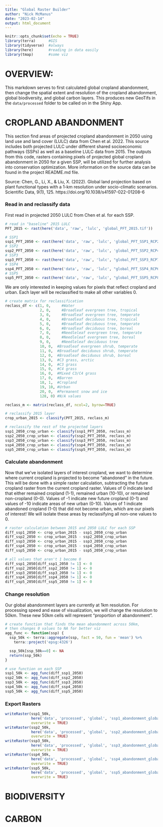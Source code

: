 ```yaml
---
title: "Global Raster Builder"
author: "Nick McManus"
date: "2023-02-14"
output: html_document
---
```


```r
knitr::opts_chunk$set(echo = TRUE)
library(terra)      #GIS
library(tidyverse)  #always
library(here)       #reading in data easily
library(tmap)       #some viz
```

# OVERVIEW:

This markdown serves to first calculated global cropland abandonment, then change the spatial extent and resolution of the cropland abandonment, global biodiversity, and global carbon layers. This produces new GeoTifs in the `data/processed` folder to be called on in the Shiny App. 





# CROPLAND ABANDONMENT

This section find areas of projected cropland abandonment in 2050 using land use and land cover (LULC) data from Chen et al. 2022. This source includes both projected LULC under different shared socioeconomic pathways (SSPs) as well as a baseline LULC data from 2015. The outputs from this code, rasters containing pixels of projected global cropland abandonment in 2050 for a given SSP, will be utilized for further analysis into conservation optimization. More information on the source data can be found in the project README.md file. 

Source: Chen, G., Li, X., & Liu, X. (2022). Global land projection based on plant functional types with a 1-km resolution under socio-climatic scenarios. Scientific Data, 9(1), 125. https://doi.org/10.1038/s41597-022-01208-6


### Read in and reclassify data

First read in projected 2050 LULC from Chen et al. for each SSP.
```r
# read in "baseline" 2015 LULC
PFT_2015 <- rast(here('data', 'raw', 'lulc', 'global_PFT_2015.tif'))

# SSP1
ssp1_PFT_2050 <- rast(here('data', 'raw', 'lulc', 'global_PFT_SSP1_RCP26_2050.tif'))
# SSP2
ssp2_PFT_2050 <- rast(here('data', 'raw', 'lulc', 'global_PFT_SSP2_RCP45_2050.tif'))
# SSP3  
ssp3_PFT_2050 <- rast(here('data', 'raw', 'lulc', "global_PFT_SSP3_RCP70_2050.tif"))  
# SSP4
ssp4_PFT_2050 <- rast(here('data', 'raw', 'lulc', "global_PFT_SSP4_RCP60_2050.tif")) 
# SSP5
ssp5_PFT_2050 <- rast(here('data', 'raw', 'lulc', "global_PFT_SSP5_RCP85_2050.tif"))
```


We are only interested in keeping values for pixels that reflect cropland and urban. Each layer will be reclassified to make all other variables 0.
```r
# create matrix for reclassification
reclass_df <- c(1, 0,	  #Water
                2, 0,	  #Broadleaf evergreen tree, tropical
                3, 0,	  #Broadleaf evergreen tree, temperate
                4, 0,	  #Broadleaf deciduous tree, tropical
                5, 0,	  #Broadleaf deciduous tree, temperate
                6, 0,	  #Broadleaf deciduous tree, boreal
                7, 0,	  #Needleleaf evergreen tree, temperate
                8, 0,	  #Needleleaf evergreen tree, boreal
                9, 0,	  #Needleleaf deciduous tree
                10, 0,	#Broadleaf evergreen shrub, temperate
                11, 0,	#Broadleaf deciduous shrub, temperate
                12, 0,	#Broadleaf deciduous shrub, boreal
                13, 0,	#C3 grass, arctic
                14, 0,	#C3 grass
                15, 0,	#C4 grass
                16, 0,	#Mixed C3/C4 grass
                17, 0,	#Barren
                18, 1,	#Cropland
                19, 10,	#Urban
                20, 0,  #Permanent snow and ice
                128, 0)	#N/A values

reclass_m <- matrix(reclass_df, ncol=2, byrow=TRUE)

# reclassify 2015 layer
crop_urban_2015 <- classify(PFT_2015, reclass_m)

# reclassify the rest of the projected layers
ssp1_2050_crop_urban <- classify(ssp1_PFT_2050, reclass_m)
ssp2_2050_crop_urban <- classify(ssp2_PFT_2050, reclass_m)
ssp3_2050_crop_urban <- classify(ssp3_PFT_2050, reclass_m)
ssp4_2050_crop_urban <- classify(ssp4_PFT_2050, reclass_m)
ssp5_2050_crop_urban <- classify(ssp5_PFT_2050, reclass_m)
```


### Calculate abandonment

Now that we've isolated layers of interest cropland, we want to determine where current cropland is projected to become "abandoned" in the future. This will be done with a simple raster calculation, subtracting the future cropland raster from the current cropland raster. Values of 0 indicate land that either remained cropland (1-1), remained urban (10-10), or remained non-cropland (0-0). Values of -1 indicate new future cropland (0-1) and values of -10 indicate areas of new urban (0-10). Values of 1 indicate abandoned cropland (1-0) that did not become urban, which are our pixels of interest! We will isolate these areas by reclassifying all non-one values to 0.
```r
# raster calculation between 2015 and 2050 LULC for each SSP
diff_ssp1_2050 <- crop_urban_2015 - ssp1_2050_crop_urban 
diff_ssp2_2050 <- crop_urban_2015 - ssp2_2050_crop_urban 
diff_ssp3_2050 <- crop_urban_2015 - ssp3_2050_crop_urban 
diff_ssp4_2050 <- crop_urban_2015 - ssp4_2050_crop_urban 
diff_ssp5_2050 <- crop_urban_2015 - ssp5_2050_crop_urban 

# all values that aren't 1 become 0
diff_ssp1_2050[diff_ssp1_2050 != 1] <- 0
diff_ssp2_2050[diff_ssp2_2050 != 1] <- 0
diff_ssp3_2050[diff_ssp3_2050 != 1] <- 0
diff_ssp4_2050[diff_ssp4_2050 != 1] <- 0
diff_ssp5_2050[diff_ssp5_2050 != 1] <- 0
```


### Change resolution

Our global abandonment layers are currently at 1km resolution. For processing speed and ease of visualization, we will change the resolution to 50km. These new 50km cells will represent "proportion of abandonment". 

```r
# create function that finds the mean abandonment across 50km,
# then changes 0 values to NA for better viz
agg_func <- function(ssp) {
  ssp_50k <- terra::aggregate(ssp, fact = 50, fun = 'mean') %>% 
    terra::project('epsg:4326')

  ssp_50k[ssp_50k==0] <- NA
  return(ssp_50k)
}

# use function on each SSP
ssp1_50k <- agg_func(diff_ssp1_2050)
ssp2_50k <- agg_func(diff_ssp2_2050)
ssp3_50k <- agg_func(diff_ssp3_2050)
ssp4_50k <- agg_func(diff_ssp4_2050)
ssp5_50k <- agg_func(diff_ssp5_2050)
```


### Export Rasters

```r
writeRaster(ssp1_50k, 
            here('data', 'processed', 'global', 'ssp1_abandonment_global_50km.tif'), 
            overwrite = TRUE)
writeRaster(ssp2_50k, 
            here('data', 'processed', 'global', 'ssp2_abandonment_global_50km.tif'), 
            overwrite = TRUE)
writeRaster(ssp3_50k,
            here('data', 'processed', 'global', 'ssp3_abandonment_global_50km.tif'), 
            overwrite = TRUE)
writeRaster(ssp4_50k, 
            here('data', 'processed', 'global', 'ssp4_abandonment_global_50km.tif'),
            overwrite = TRUE)
writeRaster(ssp5_50k, 
            here('data', 'processed', 'global', 'ssp5_abandonment_global_50km.tif'), 
            overwrite = TRUE)
```



# BIODIVERSITY







# CARBON













